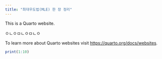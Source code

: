 ```yaml
---
title: "최대우도법(MLE) 한 장 정리"
---
```


This is a Quarto website.

ㅇㄴㅇㅁㄴㅇㅁㄴㅇ

To learn more about Quarto websites visit <https://quarto.org/docs/websites>.

```r
print(1:10)
```

\
